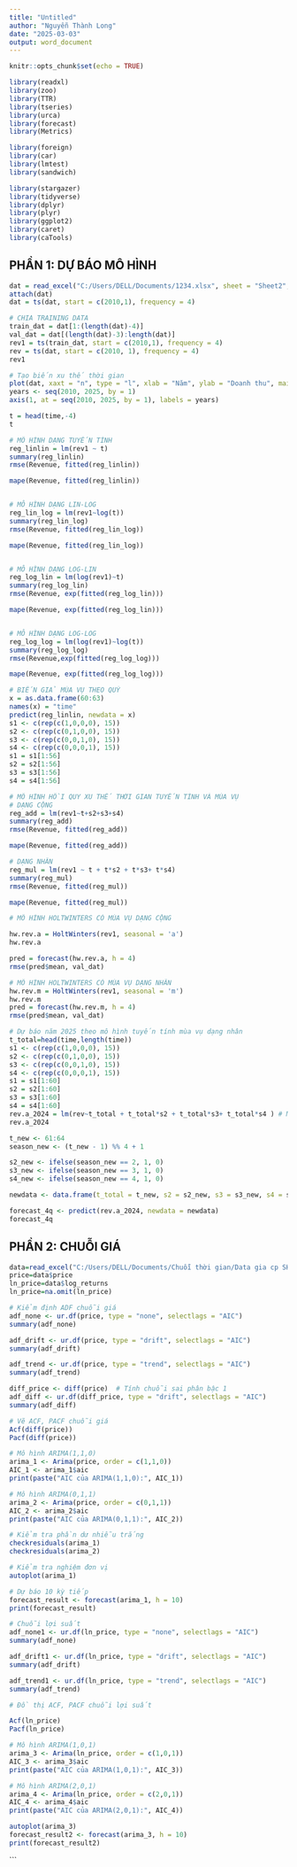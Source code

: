 ---
title: "Untitled"
author: "Nguyễn Thành Long"
date: "2025-03-03"
output: word_document
---

```{r setup, include=FALSE}
knitr::opts_chunk$set(echo = TRUE)
```
```{r}
library(readxl)
library(zoo)
library(TTR)
library(tseries)
library(urca)
library(forecast)
library(Metrics) 

library(foreign)
library(car) 
library(lmtest)
library(sandwich)

library(stargazer)
library(tidyverse)
library(dplyr)
library(plyr)
library(ggplot2)
library(caret)
library(caTools)

```

## PHẦN 1: DỰ BÁO MÔ HÌNH
```{r}
dat = read_excel("C:/Users/DELL/Documents/1234.xlsx", sheet = "Sheet2", range = "B1:B61")
attach(dat)
dat = ts(dat, start = c(2010,1), frequency = 4)

# CHIA TRAINING DATA
train_dat = dat[1:(length(dat)-4)]
val_dat = dat[(length(dat)-3):length(dat)]
rev1 = ts(train_dat, start = c(2010,1), frequency = 4)
rev = ts(dat, start = c(2010, 1), frequency = 4)
rev1

```


```{r}
# Tạo biến xu thế thời gian 
plot(dat, xaxt = "n", type = "l", xlab = "Năm", ylab = "Doanh thu", main = "Doanh thu theo thời gian")
years <- seq(2010, 2025, by = 1)
axis(1, at = seq(2010, 2025, by = 1), labels = years)

t = head(time,-4)
t

```


```{r}
# MÔ HÌNH DẠNG TUYẾN TÍNH 
reg_linlin = lm(rev1 ~ t)
summary(reg_linlin)
rmse(Revenue, fitted(reg_linlin))

mape(Revenue, fitted(reg_linlin))


# MÔ HÌNH DẠNG LIN-LOG
reg_lin_log = lm(rev1~log(t))
summary(reg_lin_log)
rmse(Revenue, fitted(reg_lin_log))

mape(Revenue, fitted(reg_lin_log))


# MÔ HÌNH DẠNG LOG-LIN
reg_log_lin = lm(log(rev1)~t)
summary(reg_log_lin)
rmse(Revenue, exp(fitted(reg_log_lin)))

mape(Revenue, exp(fitted(reg_log_lin)))


# MÔ HÌNH DẠNG LOG-LOG
reg_log_log = lm(log(rev1)~log(t))
summary(reg_log_log)
rmse(Revenue,exp(fitted(reg_log_log)))

mape(Revenue, exp(fitted(reg_log_log)))

```


```{r}
# BIẾN GIẢ MÙA VỤ THEO QUÝ
x = as.data.frame(60:63)
names(x) = "time"
predict(reg_linlin, newdata = x)
s1 <- c(rep(c(1,0,0,0), 15))
s2 <- c(rep(c(0,1,0,0), 15))
s3 <- c(rep(c(0,0,1,0), 15))
s4 <- c(rep(c(0,0,0,1), 15))
s1 = s1[1:56]
s2 = s2[1:56]
s3 = s3[1:56]
s4 = s4[1:56]
```


```{r}
# MÔ HÌNH HỒI QUY XU THẾ THỜI GIAN TUYẾN TÍNH VÀ MÙA VỤ 
# DẠNG CỘNG
reg_add = lm(rev1~t+s2+s3+s4)
summary(reg_add)
rmse(Revenue, fitted(reg_add))

mape(Revenue, fitted(reg_add))

```


```{r}
# DẠNG NHÂN 
reg_mul = lm(rev1 ~ t + t*s2 + t*s3+ t*s4)
summary(reg_mul)
rmse(Revenue, fitted(reg_mul))

mape(Revenue, fitted(reg_mul))


```

```{r}
# MÔ HÌNH HOLTWINTERS CÓ MÙA VỤ DẠNG CỘNG 

hw.rev.a = HoltWinters(rev1, seasonal = 'a')
hw.rev.a

pred = forecast(hw.rev.a, h = 4)
rmse(pred$mean, val_dat)
```

```{r}
# MÔ HÌNH HOLTWINTERS CÓ MÙA VỤ DẠNG NHÂN 
hw.rev.m = HoltWinters(rev1, seasonal = 'm')
hw.rev.m
pred = forecast(hw.rev.m, h = 4)
rmse(pred$mean, val_dat)
```
```{r}
# Dự báo năm 2025 theo mô hình tuyến tính mùa vụ dạng nhân 
t_total=head(time,length(time))
s1 <- c(rep(c(1,0,0,0), 15))
s2 <- c(rep(c(0,1,0,0), 15))
s3 <- c(rep(c(0,0,1,0), 15))
s4 <- c(rep(c(0,0,0,1), 15))
s1 = s1[1:60]
s2 = s2[1:60]
s3 = s3[1:60]
s4 = s4[1:60]
rev.a_2024 = lm(rev~t_total + t_total*s2 + t_total*s3+ t_total*s4 ) # Mô hình tuyến tính mùa vụ dạng nhân năm 2010-2024
rev.a_2024

t_new <- 61:64
season_new <- (t_new - 1) %% 4 + 1

s2_new <- ifelse(season_new == 2, 1, 0)
s3_new <- ifelse(season_new == 3, 1, 0)
s4_new <- ifelse(season_new == 4, 1, 0)

newdata <- data.frame(t_total = t_new, s2 = s2_new, s3 = s3_new, s4 = s4_new)

forecast_4q <- predict(rev.a_2024, newdata = newdata)
forecast_4q

```
## PHẦN 2: CHUỖI GIÁ
```{r}
data=read_excel("C:/Users/DELL/Documents/Chuỗi thời gian/Data gia cp SHS.xlsx")
price=data$price
ln_price=data$log_returns
ln_price=na.omit(ln_price)

# Kiểm định ADF chuỗi giá
adf_none <- ur.df(price, type = "none", selectlags = "AIC")
summary(adf_none)

adf_drift <- ur.df(price, type = "drift", selectlags = "AIC")
summary(adf_drift)

adf_trend <- ur.df(price, type = "trend", selectlags = "AIC")
summary(adf_trend)
```

```{r}
diff_price <- diff(price)  # Tính chuỗi sai phân bậc 1
adf_diff <- ur.df(diff_price, type = "drift", selectlags = "AIC")
summary(adf_diff)
```
```{r}
# Vẽ ACF, PACF chuỗi giá
Acf(diff(price))
Pacf(diff(price))
```

```{r}
# Mô hình ARIMA(1,1,0)
arima_1 <- Arima(price, order = c(1,1,0))
AIC_1 <- arima_1$aic
print(paste("AIC của ARIMA(1,1,0):", AIC_1))

# Mô hình ARIMA(0,1,1)
arima_2 <- Arima(price, order = c(0,1,1))
AIC_2 <- arima_2$aic
print(paste("AIC của ARIMA(0,1,1):", AIC_2))

# Kiểm tra phần dư nhiễu trắng
checkresiduals(arima_1)
checkresiduals(arima_2)

# Kiểm tra nghiệm đơn vị
autoplot(arima_1)
```




```{r}
# Dự báo 10 kỳ tiếp
forecast_result <- forecast(arima_1, h = 10)
print(forecast_result)
```

```{r}
# Chuỗi lợi suất
adf_none1 <- ur.df(ln_price, type = "none", selectlags = "AIC")
summary(adf_none)

adf_drift1 <- ur.df(ln_price, type = "drift", selectlags = "AIC")
summary(adf_drift)

adf_trend1 <- ur.df(ln_price, type = "trend", selectlags = "AIC")
summary(adf_trend)
```
```{r}
# Đồ thị ACF, PACF chuỗi lợi suất

Acf(ln_price)
Pacf(ln_price)
```

```{r}
# Mô hình ARIMA(1,0,1)
arima_3 <- Arima(ln_price, order = c(1,0,1))
AIC_3 <- arima_3$aic
print(paste("AIC của ARIMA(1,0,1):", AIC_3))

# Mô hình ARIMA(2,0,1)
arima_4 <- Arima(ln_price, order = c(2,0,1))
AIC_4 <- arima_4$aic
print(paste("AIC của ARIMA(2,0,1):", AIC_4))

autoplot(arima_3)
forecast_result2 <- forecast(arima_3, h = 10)
print(forecast_result2)
```
```



